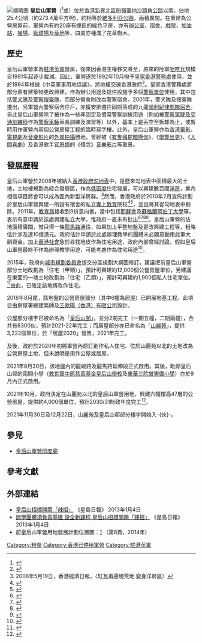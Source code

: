 [[File:Queenshillcamp.jpg|缩略图]]
'''皇后山軍營'''（{{lang-en|'''Queen's Hill Camp'''}}<ref>{{Cite web |url=http://www.gpa.gov.hk/english/manage/nt.html |title=香港政府產業署 |accessdate=2013-04-19 |archive-date=2013-08-12 |archive-url=https://web.archive.org/web/20130812230352/http://www.gpa.gov.hk/english/manage/nt.html |dead-url=no }}</ref>或{{lang|en|'''Burma Line Camp'''}}）位於[[香港|香港]][[新界|新界]][[北區_(香港)|北區]][[粉嶺|粉嶺]][[軍地|軍地]][[沙頭角公路|沙頭角公路]]以南，佔地25.4公頃（約273.4萬平方呎)，約相等於[[維多利亞公園|維多利亞公園]]，面積廣闊。在重建為公營房屋前，軍營內有約20座有煙囪的綠色平房，亦有[[辦公室|辦公室]]、[[宿舍|宿舍]]、[[電影院|戲院]]、[[加油站|加油站]]、[[操場|操場]]、[[籃球場|籃球場]]及[[草地|草地]]等，四周亦種滿了花草樹木。

==歷史==
皇后山軍營本為[[駐港英軍|駐港英軍]]營房，後來因香港主權移交將至，原來的陸軍[[啹喀兵|啹喀兵]]規模自1991年起逐步裁減。因此，軍營遂於1992年10月撥予[[皇家香港警務處|皇家香港警務處]]使用，並於1994年根據《中英軍事用地協議》，將地權交還香港政府<ref>{{cite web |title = Exchange of notes constituting an agreement on the arrangements for the future use of the military sites in Hong Kong |url = http://www.harbourprotection.org/media/22248/section_6.pdf |access-date=2021-01-27 |archive-url = https://web.archive.org/web/20160430233758/http://www.harbourprotection.org/media/22248/section_6.pdf |archive-date=2016-04-30 |dead-url=no }}</ref>。皇家香港警務處將部分原有建築物更改興建，作為辦公用途及提供設施予多個[[香港警務處架構|警察單位]]使用，其中包括[[警犬隊_(香港)|警犬隊]]及[[警察搜查隊|警察搜查隊]]，而部分營舍則改為警察宿舍。2001年，警犬隊及搜查隊遷出，另軍營內警察宿舍住戶，亦獲安排遷往同期落成的九龍[[順利紀律部隊宿舍|順利紀律部隊宿舍]]。自此皇后山軍營除了被作為一些非固定及慣常警察訓練用途（例如被[[警察駕駛及交通訓練科|警察駕駛及交通訓練科]]作為[[香港警察車輛|警察車輛]]車長訓練及演習等）以外，基本上是丟空至拆卸為止，或暫時用作軍營內兩個公營房屋工程的臨時寫字樓。此外，皇后山軍營亦為[[香港電影|香港電影]]、[[電視劇|電視劇]]及[[音樂影片|音樂影片]]的[[外景拍攝|外景拍攝]]勝地，曾經被《[[有隻殭屍暗戀你|有隻殭屍暗戀你]]》、《[[學警出更|學警出更]]》、《[[人間喜劇|人間喜劇]]》及香港歌手[[官恩娜|官恩娜]]的《殘念》[[音樂影片|音樂影片]]等取景。

==發展歷程==
皇后山軍營於2008年被納入[[香港政府|香港政府]][[勾地表|勾地表]]中，是歷來勾地表中面積最大的土地，土地被規劃為綜合發展區，作為[[低密度|低密度]]住宅發展，可以興建數百間[[洋房|洋房]]，業內相信項目將會可以成為區內新型洋房群。<ref>2008年5月19日，香港經濟日報，〈缸瓦甫邊境荒地 變身洋房區〉</ref>然而，香港政府於2010年2月宣佈計劃於皇后山軍營興建一所設有宿舍的私立[[香港專上教育|專上教育]]院校<ref>{{Cite web |url=http://trans.wenweipo.com/b5/paper.wenweipo.com/2010/02/25/ED1002250001.htm |title=再撥地建私大 選址粉嶺 |website=文匯報 |date=2010-02-25 |accessdate=2017-01-04 |archive-date=2016-03-04 |archive-url=https://web.archive.org/web/20160304085648/http://trans.wenweipo.com/b5/paper.wenweipo.com/2010/02/25/ED1002250001.htm |dead-url=yes }}</ref><ref>{{Cite web |url=http://news.mingpao.com/20100225/gap1.htm |title=粉嶺地王建超級私大 學額8000 |website=明報 |date=2010-02-25 |accessdate=2010-02-25 |archive-date=2010-03-01 |archive-url=https://web.archive.org/web/20100301023440/http://news.mingpao.com/20100225/gap1.htm |dead-url=yes }}</ref>，並且將其從勾地表中剔除。2011年，[[教育局_(香港)|教育局]]接收到9份意向書，當中包括[[耶穌會|耶穌會]]及[[蘇格蘭|蘇格蘭]][[阿伯丁大學|阿伯丁大學]]等，表示有意申請於該處興建私立大學，惟政府一直未有批出<ref>{{Cite web |url=https://hk.news.yahoo.com/%E6%95%99%E8%82%B2%E7%94%A2%E6%A5%AD%E7%94%A8%E5%9C%B0%E6%88%96%E6%94%B9%E5%BB%BA%E6%88%BF%E5%B1%8B-112724168.html |title=教育產業用地或改建房屋 |website=now.com 新聞 |date=2012-12-14 |accessdate=2017-01-04 |archive-date=2019-12-02 |archive-url=https://web.archive.org/web/20191202093924/https://hk.news.yahoo.com/%E6%95%99%E8%82%B2%E7%94%A2%E6%A5%AD%E7%94%A8%E5%9C%B0%E6%88%96%E6%94%B9%E5%BB%BA%E6%88%BF%E5%B1%8B-112724168.html |dead-url=no }}</ref><ref>{{Cite web |url=http://hk.news.yahoo.com/私大地皮研改建住宅-六大產業重新定位-211523216.html |title=私大地皮研改建住宅 六大產業重新定位 |website=明報 |date=2012-12-15 |accessdate=2017-01-04 |archive-date=2019-12-05 |archive-url=https://web.archive.org/web/20191205021711/https://hk.yahoo.com/?err=404&err_url=https%3a%2f%2fhk.news.yahoo.com%2f%25E7%25A7%2581%25E5%25A4%25A7%25E5%259C%25B0%25E7%259A%25AE%25E7%25A0%2594%25E6%2594%25B9%25E5%25BB%25BA%25E4%25BD%258F%25E5%25AE%2585-%25E5%2585%25AD%25E5%25A4%25A7%25E7%2594%25A2%25E6%25A5%25AD%25E9%2587%258D%25E6%2596%25B0%25E5%25AE%259A%25E4%25BD%258D-211523216.html |dead-url=yes }}</ref><ref>{{Cite web |url=http://orientaldaily.on.cc/cnt/news/20121215/00176_020.html  |title=兩幅大學地擬改建公屋 |website=東方日報 |date=2012-12-15 |accessdate=2017-01-04 |archive-date=2012-12-18 |archive-url=https://web.archive.org/web/20121218025211/http://orientaldaily.on.cc/cnt/news/20121215/00176_020.html |dead-url=no }}</ref><ref>{{Cite web |url=http://hk.news.yahoo.com/皇后山私大擬擱置-教局不知-210505565.html|title=皇后山私大擬擱置 教局不知 |website=明報 |date=2012-12-16 |accessdate=2017-01-04 |archive-date=2019-12-02 |archive-url=https://web.archive.org/web/20191202134906/https://hk.yahoo.com/?err=404&err_url=https%3a%2f%2fhk.news.yahoo.com%2f%25E7%259A%2587%25E5%2590%258E%25E5%25B1%25B1%25E7%25A7%2581%25E5%25A4%25A7%25E6%2593%25AC%25E6%2593%25B1%25E7%25BD%25AE-%25E6%2595%2599%25E5%25B1%2580%25E4%25B8%258D%25E7%259F%25A5-210505565.html |dead-url=yes }}</ref>。皇后山軍營的佔地面積廣闊，惟只得一條[[龍馬路|龍馬路]]通往，如果加上平整地盤及更改興建工程等，粗略估計涉及達10億港元。政府估計申請於此處辦理教學的團體未必願意動用此筆大額資金。加上[[香港社會|香港社會]]急於尋找地皮作為住宅用途，政府內部曾經討論，假如皇后山軍營最終不作為辦理教學用途，可能考慮作為住宅用途<ref>{{Cite web |url=https://hk.news.yahoo.com/%E6%94%BF%E6%83%85-%E7%9A%87%E5%90%8E%E5%B1%B1%E5%9C%B0%E7%9A%AE%E6%9C%AA%E5%BF%85%E6%88%90%E5%95%9F%E5%BE%B7%E7%BF%BB%E7%89%88-140621975.html |title=政情：皇后山地皮未必成啟德翻版 |date=2012-12-18 |accessdate=2017-01-04 |archive-date=2019-11-15 |archive-url=https://web.archive.org/web/20191115084834/https://hk.news.yahoo.com/%E6%94%BF%E6%83%85-%E7%9A%87%E5%90%8E%E5%B1%B1%E5%9C%B0%E7%9A%AE%E6%9C%AA%E5%BF%85%E6%88%90%E5%95%9F%E5%BE%B7%E7%BF%BB%E7%89%88-140621975.html |dead-url=no }}</ref>。

2015年，政府向[[城市規劃委員會|城市規劃委員會]]提交分區規劃大綱圖修訂，建議把前皇后山軍營部分土地改劃為「住宅（甲類）」，預計可興建約12,000個公營房屋單位，另建議在東面的一塊土地改劃為「住宅（乙類）」，預計可興建約1,900個私人住宅單位。<ref>{{Cite web |url=http://ps.hket.com/content/600067 |title=皇后山軍營 申建1.4萬伙住宅 私樓佔1900伙 公營單位1.2萬戶 |date=2015-05-08 |accessdate=2017-01-04 |archive-date=2017-01-04 |archive-url=https://web.archive.org/web/20170104163255/http://ps.hket.com/content/600067 |dead-url=no }}</ref>由此，已確定該地將改作住宅。

2016年8月尾，該地盤的公營房屋部分（其中6幢為居屋）已開展地基工程。此項目由房屋署總建築師及[[王歐陽（香港）有限公司|王歐陽（香港）有限公司]]設計。

公屋部分樓宇已被命名為「[[皇后山邨|皇后山邨]]」，並分2期完工（一期五幢，二期兩幢），合共有6300伙，預計2021-22年完工；而居屋部分亦已命名為「[[山麗苑|山麗苑]]」，提供3,222個單位，於「居屋2020」發售，2021年完工。

及後，政府於2020年初將軍營內原訂劃作私人住宅、位於山麗苑以北的土地改為公營房屋土地，但未說明是用作公屋或居屋。

2021年8月30日，該地盤內的龍峻路及龍馬路延伸段正式啟用。其後，毗鄰皇后山邨的兩間小學（[[救世軍中原慈善基金皇后山學校|救世軍中原慈善基金皇后山學校]]及[[東華三院曾憲備小學|東華三院曾憲備小學]]）亦於9月內正式啟用。

2021年10月，政府決定在山麗苑以北的皇后山軍營用地，興建六幢樓高47層的公營房屋，提供約4,000個單位，預計2030/31財政年度完工<ref>{{cite news|url=https://std.stheadline.com/daily/article/2401744/%E6%97%A5%E5%A0%B1-%E6%B8%AF%E8%81%9E-%E7%8D%A8%E5%AE%B6-%E7%9A%87%E5%90%8E%E5%B1%B1-%E5%8A%A0%E7%A2%BC-%E5%BB%BA%E5%9B%9B%E5%8D%83%E5%85%AC%E7%87%9F%E5%B1%8B|title=獨家｜皇后山「加碼」建四千公營屋|work=星島日報|date=2021-10-05|accessdate=2021-11-13|archive-date=2021-11-13|archive-url=https://web.archive.org/web/20211113145929/https://std.stheadline.com/daily/article/2401744/%E6%97%A5%E5%A0%B1-%E6%B8%AF%E8%81%9E-%E7%8D%A8%E5%AE%B6-%E7%9A%87%E5%90%8E%E5%B1%B1-%E5%8A%A0%E7%A2%BC-%E5%BB%BA%E5%9B%9B%E5%8D%83%E5%85%AC%E7%87%9F%E5%B1%8B|dead-url=no}}</ref>。

2021年11月30日及12月22日，山麗苑及皇后山邨部分樓宇開始入-{伙}-。

==參見==
*[[皇后山軍營印度廟|皇后山軍營印度廟]]

==參考文獻==
{{reflist|30em}}

==外部連結==
*[http://hk.news.yahoo.com/皇后山招標開兩-辣招-220411353.html 皇后山招標開兩「辣招」] {{Wayback|url=http://hk.news.yahoo.com/%E7%9A%87%E5%90%8E%E5%B1%B1%E6%8B%9B%E6%A8%99%E9%96%8B%E5%85%A9-%E8%BE%A3%E6%8B%9B-220411353.html |date=20191201003934 }} 《星島日報》 2013年1月4日
*[http://hk.news.yahoo.com/辦學團體須負責基建-設全新課程-皇后山招標開兩-辣招-220521859.html 辦學團體須負責基建 設全新課程 皇后山招標開兩「辣招」] {{Wayback|url=http://hk.news.yahoo.com/%E8%BE%A6%E5%AD%B8%E5%9C%98%E9%AB%94%E9%A0%88%E8%B2%A0%E8%B2%AC%E5%9F%BA%E5%BB%BA-%E8%A8%AD%E5%85%A8%E6%96%B0%E8%AA%B2%E7%A8%8B-%E7%9A%87%E5%90%8E%E5%B1%B1%E6%8B%9B%E6%A8%99%E9%96%8B%E5%85%A9-%E8%BE%A3%E6%8B%9B-220521859.html |date=20191202201845 }} 《星島日報》 2013年1月4日
*前皇后山軍營用地發展計劃位置圖：[http://www.districtcouncils.gov.hk/north/doc/2012_2015/tc/dc_meetings_doc/634/n_2014_049_ch.pdf] {{Wayback|url=http://www.districtcouncils.gov.hk/north/doc/2012_2015/tc/dc_meetings_doc/634/n_2014_049_ch.pdf |date=20170104163542 }}（第8頁，2014年）

[[Category:粉嶺|Category:粉嶺]]
[[Category:香港已停用軍營|Category:香港已停用軍營]]
[[Category:駐港英軍|Category:駐港英軍]]